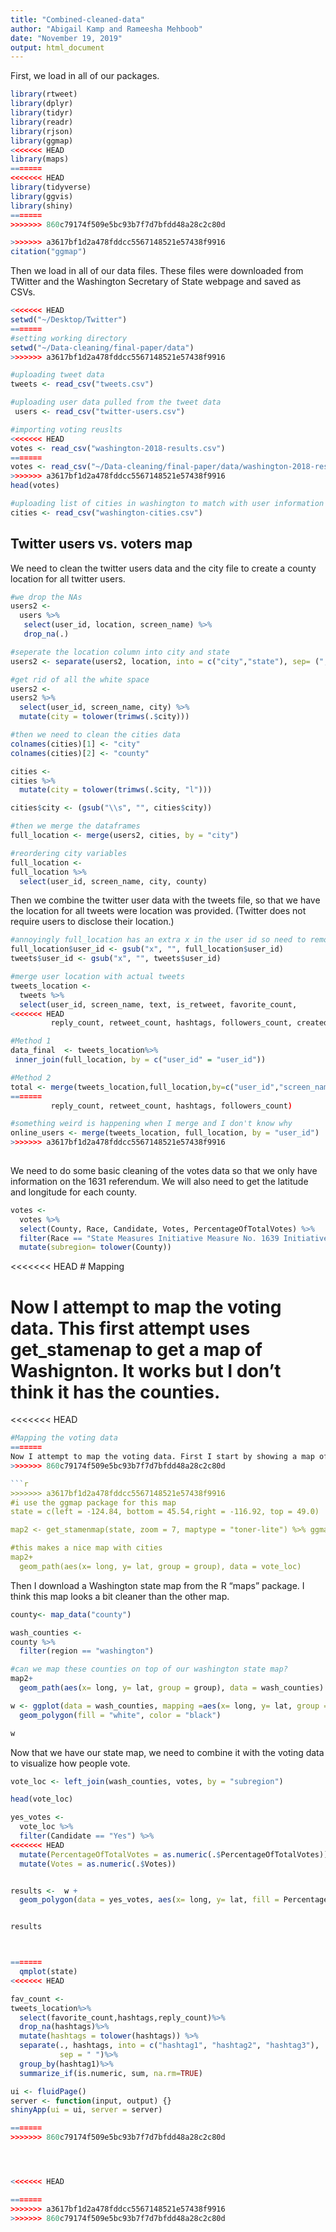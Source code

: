 ```yaml
---
title: "Combined-cleaned-data"
author: "Abigail Kamp and Rameesha Mehboob"
date: "November 19, 2019"
output: html_document
---
```


First, we load in all of our packages.

```r
library(rtweet)
library(dplyr)
library(tidyr)
library(readr)
library(rjson)
library(ggmap)
<<<<<<< HEAD
library(maps)
=======
<<<<<<< HEAD
library(tidyverse)
library(ggvis)
library(shiny)
=======
>>>>>>> 860c79174f509e5bc93b7f7d7bfdd48a28c2c80d

>>>>>>> a3617bf1d2a478fddcc5567148521e57438f9916
citation("ggmap")
```

Then we load in all of our data files. These files were downloaded from TWitter and the Washington Secretary of State webpage and saved as CSVs. 
```r

<<<<<<< HEAD
setwd("~/Desktop/Twitter")
=======
#setting working directory
setwd("~/Data-cleaning/final-paper/data")
>>>>>>> a3617bf1d2a478fddcc5567148521e57438f9916

#uploading tweet data
tweets <- read_csv("tweets.csv")

#uploading user data pulled from the tweet data
 users <- read_csv("twitter-users.csv")

#importing voting reuslts
<<<<<<< HEAD
votes <- read_csv("washington-2018-results.csv")
=======
votes <- read_csv("~/Data-cleaning/final-paper/data/washington-2018-results.csv")
>>>>>>> a3617bf1d2a478fddcc5567148521e57438f9916
head(votes)

#uploading list of cities in washington to match with user information
cities <- read_csv("washington-cities.csv")
```

## Twitter users vs. voters map

We need to clean the twitter users data and the city file to create a county location for all twitter users. 

```r
#we drop the NAs
users2 <-
  users %>%
   select(user_id, location, screen_name) %>%
   drop_na(.)

#seperate the location column into city and state
users2 <- separate(users2, location, into = c("city","state"), sep= (","))

#get rid of all the white space
users2 <-
users2 %>%
  select(user_id, screen_name, city) %>%
  mutate(city = tolower(trimws(.$city)))

#then we need to clean the cities data
colnames(cities)[1] <- "city"
colnames(cities)[2] <- "county"

cities <-
cities %>%
  mutate(city = tolower(trimws(.$city, "l")))

cities$city <- (gsub("\\s", "", cities$city))

#then we merge the dataframes
full_location <- merge(users2, cities, by = "city")

#reordering city variables
full_location <-
full_location %>%
  select(user_id, screen_name, city, county)

```

Then we combine the twitter user data with the tweets file, so that we have the location for all tweets were location was provided. (Twitter does not require users to disclose their location.)

```r
#annoyingly full_location has an extra x in the user id so need to remove
full_location$user_id <- gsub("x", "", full_location$user_id)
tweets$user_id <- gsub("x", "", tweets$user_id)

#merge user location with actual tweets
tweets_location <-
  tweets %>%
  select(user_id, screen_name, text, is_retweet, favorite_count,
<<<<<<< HEAD
         reply_count, retweet_count, hashtags, followers_count, created_at) 

#Method 1
data_final  <- tweets_location%>%
 inner_join(full_location, by = c("user_id" = "user_id"))

#Method 2
total <- merge(tweets_location,full_location,by=c("user_id","screen_name"))  
=======
         reply_count, retweet_count, hashtags, followers_count) 

#something weird is happening when I merge and I don't know why
online_users <- merge(tweets_location, full_location, by = "user_id")
>>>>>>> a3617bf1d2a478fddcc5567148521e57438f9916
 
```

We need to do some basic cleaning of the votes data so that we only have information on the 1631 referendum. We will also need to get the latitude and longitude for each county.

```r
votes <-
  votes %>%
  select(County, Race, Candidate, Votes, PercentageOfTotalVotes) %>%
  filter(Race == "State Measures Initiative Measure No. 1639 Initiative Measure No. 1639 concerns firearms.")%>%
  mutate(subregion= tolower(County))

```

<<<<<<< HEAD
# Mapping

Now I attempt to map the voting data. This first attempt uses get_stamenap to get a map of Washignton. It works but I don't think it has the counties. 
=======
<<<<<<< HEAD

```r
#Mapping the voting data
=======
Now I attempt to map the voting data. First I start by showing a map of Washington state
>>>>>>> 860c79174f509e5bc93b7f7d7bfdd48a28c2c80d

```r
>>>>>>> a3617bf1d2a478fddcc5567148521e57438f9916
#i use the ggmap package for this map
state = c(left = -124.84, bottom = 45.54,right = -116.92, top = 49.0)

map2 <- get_stamenmap(state, zoom = 7, maptype = "toner-lite") %>% ggmap()

#this makes a nice map with cities
map2+
  geom_path(aes(x= long, y= lat, group = group), data = vote_loc)

```

Then I download a Washington state map from the R "maps" package. I think this map looks a bit cleaner than the other map. 
```r
county<- map_data("county")

wash_counties <-
county %>%
  filter(region == "washington") 

#can we map these counties on top of our washington state map?
map2+
  geom_path(aes(x= long, y= lat, group = group), data = wash_counties)

w <- ggplot(data = wash_counties, mapping =aes(x= long, y= lat, group = group)) +
  geom_polygon(fill = "white", color = "black")

w

```

Now that we have our state map, we need to combine it with the voting data to visualize how people vote. 


```r
vote_loc <- left_join(wash_counties, votes, by = "subregion")

head(vote_loc)

```

```r

yes_votes <-
  vote_loc %>%
  filter(Candidate == "Yes") %>%
<<<<<<< HEAD
  mutate(PercentageOfTotalVotes = as.numeric(.$PercentageOfTotalVotes)) %>%
  mutate(Votes = as.numeric(.$Votes))


results <-  w +
  geom_polygon(data = yes_votes, aes(x= long, y= lat, fill = PercentageOfTotalVotes))


results
```



```r
```

```r

```

```r

=======
  qmplot(state)
<<<<<<< HEAD
```

```r
fav_count <- 
tweets_location%>%
  select(favorite_count,hashtags,reply_count)%>%
  drop_na(hashtags)%>%
  mutate(hashtags = tolower(hashtags)) %>%
  separate(., hashtags, into = c("hashtag1", "hashtag2", "hashtag3"),
           sep = " ")%>%
  group_by(hashtag1)%>%
  summarize_if(is.numeric, sum, na.rm=TRUE)
```

```r
ui <- fluidPage()
server <- function(input, output) {}
shinyApp(ui = ui, server = server)
```

```r
=======
>>>>>>> 860c79174f509e5bc93b7f7d7bfdd48a28c2c80d

```

```r


```

```r


```

```r


```

```r

<<<<<<< HEAD

```

```r


=======
>>>>>>> a3617bf1d2a478fddcc5567148521e57438f9916
>>>>>>> 860c79174f509e5bc93b7f7d7bfdd48a28c2c80d
```